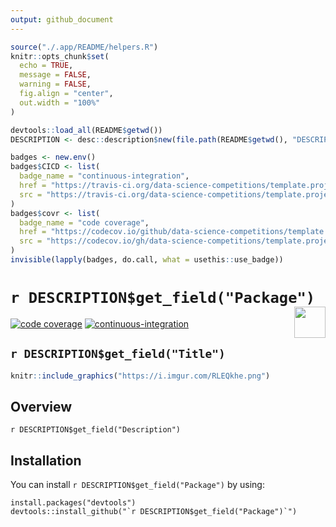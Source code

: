 ```yaml
---
output: github_document
---
```


```r
source("./.app/README/helpers.R")
knitr::opts_chunk$set(
  echo = TRUE, 
  message = FALSE,
  warning = FALSE,
  fig.align = "center", 
  out.width = "100%"
)

devtools::load_all(README$getwd())
DESCRIPTION <- desc::description$new(file.path(README$getwd(), "DESCRIPTION"))
```

```r
badges <- new.env()
badges$CICD <- list(
  badge_name = "continuous-integration", 
  href = "https://travis-ci.org/data-science-competitions/template.project", 
  src = "https://travis-ci.org/data-science-competitions/template.project.svg?branch=master"
)
badges$covr <- list(
  badge_name = "code coverage", 
  href = "https://codecov.io/github/data-science-competitions/template.project/?branch=master", 
  src = "https://codecov.io/gh/data-science-competitions/template.project/branch/master/graph/badge.svg"
)
invisible(lapply(badges, do.call, what = usethis::use_badge))
```

# ``r DESCRIPTION$get_field("Package")`` <img src='https://i.imgur.com/cLcAYfz.png' align="right" height="50"/>

<!-- badges: start -->
[![code coverage](https://codecov.io/gh/data-science-competitions/template.project/branch/master/graph/badge.svg)](https://codecov.io/github/data-science-competitions/template.project/?branch=master)
[![continuous-integration](https://travis-ci.org/data-science-competitions/template.project.svg?branch=master)](https://travis-ci.org/data-science-competitions/template.project)
<!-- badges: end -->

`r DESCRIPTION$get_field("Title")`
---

```r
knitr::include_graphics("https://i.imgur.com/RLEQkhe.png")
```

## Overview

`r DESCRIPTION$get_field("Description")`

## Installation

You can install ``r DESCRIPTION$get_field("Package")`` by using:

```
install.packages("devtools")
devtools::install_github("`r DESCRIPTION$get_field("Package")`")
```
